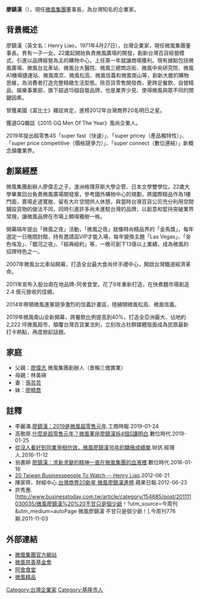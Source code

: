 {{unreferenced|time=2015-05-13T16:56:18+00:00}}
{{Infobox Officeholder 
|圖像     = 
|圖像大小 = 
|圖像說明 = 台灣知名企業家
|職務    = 
|就任日期 = 2015年5月20日
|卸任日期 = 至今
|姓名     = 廖鎮漢
|性別     = 男
|籍貫     = 
|出生日期 = {{birth_date_and _age|1971|4|27}}
|出生地點 = {{TWN}}基隆
|逝世日期 = 
|逝世地點 = 
|職業     = 微風集團董事長
|父母     = [[廖偉志|廖偉志]]（父親）<br>林美瑛（母親）
|配偶     = {{marriage|[[孫芸芸|孫芸芸]]|1999年6月}}
|子女     = 一子一女
|親屬     = [[廖曉喬|廖曉喬]]（妹）
|國籍     = {{ROC}}
|網站     = 
| educate =
*澳大利亚[[格里菲斯大學|格里菲斯大學]][[學士|學士]]
| past = 
*微风广场执行常务董事
*微風集團董事長<br>(2015年5月20日－)
}}
'''廖鎮漢'''（{{bd|1971年|4月27日||}}），現任[[微風集團|微風集團]]董事長，為台灣知名的企業家。

==背景概述==
廖鎮漢（英文名：Henry Liao，1971年4月27日），台灣企業家，現任微風集團董事長。育有一子一女。22歲起開始負責微風廣場的開發，創新台灣百貨經營模式，引進以品牌經營為主的購物中心，上任第一年就讓商場獲利。現有據點包括微風廣場、微風台北車站、微風台大醫院、微風三總商店街、微風中央研究院、微風A1機場捷運站、微風南京、微風松高、微風信義和微風南山等，創新大膽的購物思維，為消費者打造完整精緻生活型態。除百貨零售開發商，更跨足餐飲、自營精品、娛樂事業部，旗下超過15個自營品牌，也是業界少見、使得微風與眾不同的關鍵因素。

曾獲美國《富比士》雜誌肯定，進榜2012年台灣商界20名明日之星。

獲選GQ雜誌《2015 GQ Men Of The Year》風尚企業人。

2019年提出超零售4S「super fast（快速）」、「super pricey（產品獨特性）」、「super price competitive（價格競爭力）」、「super connect（數位連結）」新概念顛覆業界。

==創業經歷==
微風集團創辦人廖偉志之子。澳洲格理菲斯大學企管、日本文學雙學位。22歲大學畢業回台負責微風廣場開發案，參考國外購物中心的規劃，將國際精品作為1樓門面，賣場走道寬敞、留有大片空間供人休憩，與當時台灣百貨公司充分利用空間鋪設貨物的做法不同，同時引進許多尚未進駐台灣的品牌，以創意和堅持突破業界常規，讓微風品牌在市場上顯得獨樹一格。

開幕隔年提出「微風之夜」活動，「微風之夜」就像時尚精品界的「金馬獎」，每年選定一日晚間封館，持有邀請函VIP才能入場，每年變換主題「Las Vegas」、「金色埃及」、「銀河之夜」、「經典紐約」等，一晚可創下13億以上業績，成為微風的招牌特色之一。

2007年微風台北車站開幕，打造全台最大食尚伴手禮中心，開啟台灣鐵道經濟革命。

2011年宣布入股台南在地品牌-阿舍食堂，花了6年重新打造，在快煮麵市場創造 2.4 億元營收的佳績。

2014年帶領微風進軍競爭激烈的信義計畫區，陸續開微風松高、微風信義。

2019年微風南山全新開幕，將餐飲比例提高到40%，打造全亞洲最大、佔地約2,222 坪微風超市，顛覆台灣百貨業法則，立刻攻占社群媒體版面成為民眾最新打卡熱點，再度掀起話題。

==家庭==
*父親：[[廖偉志|廖偉志]] 微風集團創辦人（昔稱三僑實業）
*母親：林美瑛
*妻：[[孫芸芸|孫芸芸]]
*妹：[[廖曉喬|廖曉喬]]

==註釋==
{{reflist}}
*李麗滿.[https://ctee.com.tw/news/industry/28668.html 廖鎮漢：2019是微風超零售元年].工商時報.2019-01-24 
*高敬原.[https://www.bnext.com.tw/article/52080/breezecenter-super-retail-strategy 什麼是超零售元年？微風董座廖鎮漢拆4個S講明白].數位時代.2019-01-25
*[https://www.managertoday.com.tw/articles/view/53529 從沒人看好到同業爭相仿效，微風廖鎮漢16年的驕傲成績單].財訊.經理人.2016-11-12
*翁書婷 [https://www.bnext.com.tw/article/38494/BN-2016-01-15-174837-178 廖鎮漢：求新求變的精神一直在微風集團的血液裡].數位時代.2016-01-16
*[https://www.forbes.com/sites/russellflannery/2012/06/21/20-taiwan-businesspeople-to-watch-henry-liao/#143c837a7cee 20 Taiwan Businesspeople To Watch -- Henry Liao].2012-06-21
*陳家齊、財經中心.[https://tw.appledaily.com/headline/daily/20120623/34320216/ 台灣商界20新星 微風廖鎮漢進榜].蘋果日報.2012-06-23
*許秀惠.[http://www.businesstoday.com.tw/article/category/154685/post/201111030035/微風廖鎮漢%20%20不甘只是個少爺！?utm_source=今周刊&utm_medium=autoPage 微風廖鎮漢 不甘只是個少爺！].今周刊776期.2011-11-03

==外部連結==
*[https://www.breezecenter.com/ 微風集團官方網站]
*[https://www.breeze.org.tw/ 微風慈善基金會]
*[https://www.a-sha.com/ 阿舍食堂]
*[https://www.breezeonline.com// 微風精品]

[[Category:台灣企業家|Category:台灣企業家]]
[[Category:基隆市人|Category:基隆市人]]